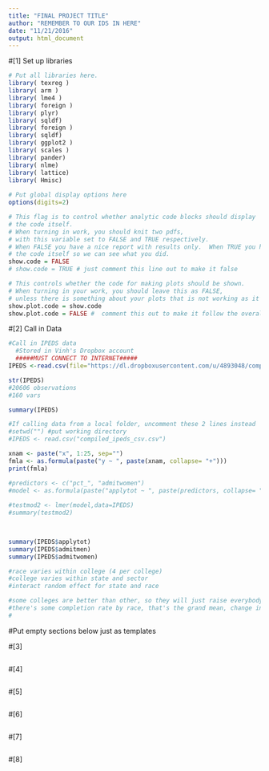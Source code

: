 ```yaml
---
title: "FINAL PROJECT TITLE"
author: "REMEMBER TO OUR IDS IN HERE"
date: "11/21/2016"
output: html_document
---
```


#[1] Set up libraries
```r
# Put all libraries here. 
library( texreg )
library( arm )
library( lme4 )
library( foreign )
library( plyr)
library( sqldf) 
library( foreign )
library( sqldf)
library( ggplot2 ) 
library( scales )
library( pander)
library( nlme)
library( lattice)
library( Hmisc)
   
# Put global display options here
options(digits=2)

# This flag is to control whether analytic code blocks should display
# the code itself.
# When turning in work, you should knit two pdfs, 
# with this variable set to FALSE and TRUE respectively.
# When FALSE you have a nice report with results only.  When TRUE you have 
# the code itself so we can see what you did.
show.code = FALSE
# show.code = TRUE # just comment this line out to make it false

# This controls whether the code for making plots should be shown.
# When turning in your work, you should leave this as FALSE, 
# unless there is something about your plots that is not working as it should.
show.plot.code = show.code
show.plot.code = FALSE #  comment this out to make it follow the overall config
```


#[2] Call in Data
```r
#Call in IPEDS data
  #Stored in Vinh's Dropbox account
  #####MUST CONNECT TO INTERNET#####
IPEDS <-read.csv(file="https://dl.dropboxusercontent.com/u/4893048/compiled_ipeds_csv.csv", header=TRUE) 

str(IPEDS)
#20606 observations
#160 vars

summary(IPEDS)

#If calling data from a local folder, uncomment these 2 lines instead
#setwd("") #put working directory 
#IPEDS <- read.csv("compiled_ipeds_csv.csv")

xnam <- paste("x", 1:25, sep="")
fmla <- as.formula(paste("y ~ ", paste(xnam, collapse= "+")))
print(fmla)

#predictors <- c("pct_", "admitwomen")
#model <- as.formula(paste("applytot ~ ", paste(predictors, collapse= "+"),"+ (1|state)"))
 
#testmod2 <- lmer(model,data=IPEDS)
#summary(testmod2)


 
summary(IPEDS$applytot)
summary(IPEDS$admitmen)
summary(IPEDS$admitwomen)

#race varies within college (4 per college)
#college varies within state and sector
#interact random effect for state and race

#some colleges are better than other, so they will just raise everybody, so that's college-level random effect
#there's some completion rate by race, that's the grand mean, change in completion rate, which is impacted by instution which will raise everyone up or down, which is impacted by state and sector
#


``` 



#Put empty sections below just as templates

#[3]
```r

 

```

#[4]
```r

```

#[5]
```r

```

#[6]
```r

```

#[7]
```r

```

#[8]
```r

```




